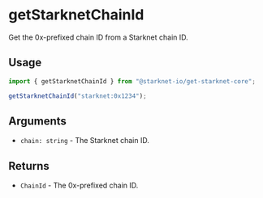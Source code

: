 # getStarknetChainId

Get the 0x-prefixed chain ID from a Starknet chain ID.

## Usage

```ts
import { getStarknetChainId } from "@starknet-io/get-starknet-core";

getStarknetChainId("starknet:0x1234");
````

## Arguments

 * `chain: string` - The Starknet chain ID.

## Returns

 * `ChainId` - The 0x-prefixed chain ID.
